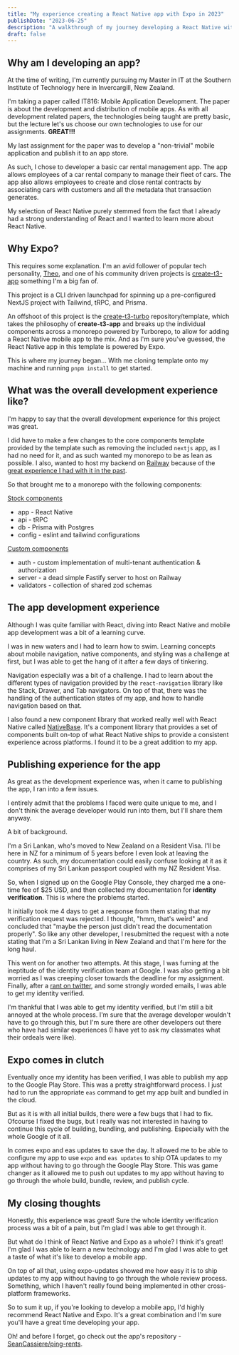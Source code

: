 ```yaml
---
title: "My experience creating a React Native app with Expo in 2023"
publishDate: "2023-06-25"
description: "A walkthrough of my journey developing a React Native with Expo in 2023"
draft: false
---
```


## Why am I developing an app?

At the time of writing, I'm currently pursuing my Master in IT at the Southern Institute of Technology here in Invercargill, New Zealand.

I'm taking a paper called IT816: Mobile Application Development. The paper is about the development and distribution of mobile apps. As with all development related papers, the technologies being taught are pretty basic, but the lecture let's us choose our own technologies to use for our assignments. **GREAT!!!**

My last assignment for the paper was to develop a "non-trivial" mobile application and publish it to an app store.

As such, I chose to developer a basic car rental management app. The app allows employees of a car rental company to manage their fleet of cars. The app also allows employees to create and close rental contracts by associating cars with customers and all the metadata that transaction generates.

My selection of React Native purely stemmed from the fact that I already had a strong understanding of React and I wanted to learn more about React Native.

## Why Expo?

This requires some explanation. I'm an avid follower of popular tech personality, [Theo](https://www.twitter.com/@t3dotgg), and one of his community driven projects is [create-t3-app](https://create.t3.gg) something I'm a big fan of.

This project is a CLI driven launchpad for spinning up a pre-configured NextJS project with Tailwind, tRPC, and Prisma.

An offshoot of this project is the [create-t3-turbo](https://github.com/t3-oss/create-t3-turbo) repository/template, which takes the philosophy of **create-t3-app** and breaks up the individual components across a monorepo powered by Turborepo, to allow for adding a React Native mobile app to the mix. And as I'm sure you've guessed, the React Native app in this template is powered by Expo.

This is where my journey began... With me cloning template onto my machine and running `pnpm install` to get started.

## What was the overall development experience like?

I'm happy to say that the overall development experience for this project was great.

I did have to make a few changes to the core components template provided by the template such as removing the included `nextjs` app, as I had no need for it, and as such wanted my monorepo to be as lean as possible. I also, wanted to host my backend on [Railway](https://railway.app) because of the [great experience I had with it in the past](/blog/railway-just-made-it-so-easy).

So that brought me to a monorepo with the following components:

<u>Stock components</u>

- app - React Native
- api - tRPC
- db - Prisma with Postgres
- config - eslint and tailwind configurations

<u>Custom components</u>

- auth - custom implementation of multi-tenant authentication & authorization
- server - a dead simple Fastify server to host on Railway
- validators - collection of shared zod schemas

## The app development experience

Although I was quite familiar with React, diving into React Native and mobile app development was a bit of a learning curve.

I was in new waters and I had to learn how to swim. Learning concepts about mobile navigation, native components, and styling was a challenge at first, but I was able to get the hang of it after a few days of tinkering.

Navigation especially was a bit of a challenge. I had to learn about the different types of navigation provided by the `react-navigation` library like the Stack, Drawer, and Tab navigators. On top of that, there was the handling of the authentication states of my app, and how to handle navigation based on that.

I also found a new component library that worked really well with React Native called [NativeBase](https://nativebase.io). It's a component library that provides a set of components built on-top of what React Native ships to provide a consistent experience across platforms. I found it to be a great addition to my app.

## Publishing experience for the app

As great as the development experience was, when it came to publishing the app, I ran into a few issues.

I entirely admit that the problems I faced were quite unique to me, and I don't think the average developer would run into them, but I'll share them anyway.

A bit of background.

I'm a Sri Lankan, who's moved to New Zealand on a Resident Visa. I'll be here in NZ for a minimum of 5 years before I even look at leaving the country. As such, my documentation could easily confuse looking at it as it comprises of my Sri Lankan passport coupled with my NZ Resident Visa.

So, when I signed up on the Google Play Console, they charged me a one-time fee of $25 USD, and then collected my documentation for **identity verification**. This is where the problems started.

It initially took me 4 days to get a response from them stating that my verification request was rejected. I thought, "hmm, that's weird" and concluded that "maybe the person just didn't read the documentation properly". So like any other developer, I resubmitted the request with a note stating that I'm a Sri Lankan living in New Zealand and that I'm here for the long haul.

This went on for another two attempts. At this stage, I was fuming at the ineptitude of the identity verification team at Google. I was also getting a bit worried as I was creeping closer towards the deadline for my assignment. Finally, after a [rant on twitter](https://twitter.com/seancassiere/status/1667128857852530690), and some strongly worded emails, I was able to get my identity verified.

I'm thankful that I was able to get my identity verified, but I'm still a bit annoyed at the whole process. I'm sure that the average developer wouldn't have to go through this, but I'm sure there are other developers out there who have had similar experiences (I have yet to ask my classmates what their ordeals were like).

## Expo comes in clutch

Eventually once my identity has been verified, I was able to publish my app to the Google Play Store. This was a pretty straightforward process. I just had to run the appropriate `eas` command to get my app built and bundled in the cloud.

But as it is with all initial builds, there were a few bugs that I had to fix. Ofcourse I fixed the bugs, but I really was not interested in having to continue this cycle of building, bundling, and publishing. Especially with the whole Google of it all.

In comes expo and eas updates to save the day. It allowed me to be able to configure my app to use `expo` and `eas updates` to ship OTA updates to my app without having to go through the Google Play Store. This was game changer as it allowed me to push out updates to my app without having to go through the whole build, bundle, review, and publish cycle.

## My closing thoughts

Honestly, this experience was great! Sure the whole identity verification process was a bit of a pain, but I'm glad I was able to get through it.

But what do I think of React Native and Expo as a whole? I think it's great! I'm glad I was able to learn a new technology and I'm glad I was able to get a taste of what it's like to develop a mobile app.

On top of all that, using expo-updates showed me how easy it is to ship updates to my app without having to go through the whole review process. Something, which I haven't really found being implemented in other cross-platform frameworks.

So to sum it up, if you're looking to develop a mobile app, I'd highly recommend React Native and Expo. It's a great combination and I'm sure you'll have a great time developing your app.

Oh! and before I forget, go check out the app's repository - [SeanCassiere/ping-rents](https://github.com/SeanCassiere/ping-rents).
